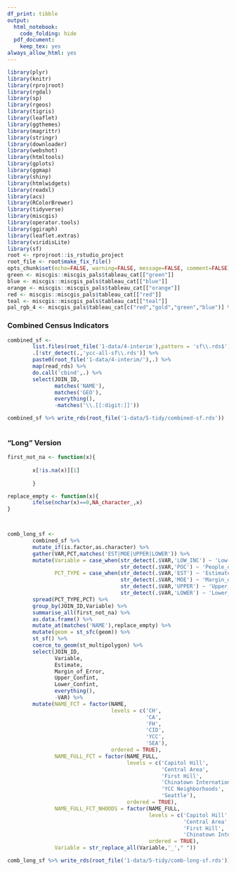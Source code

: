 ```yaml
---
df_print: tibble
output:
  html_notebook:
    code_folding: hide
  pdf_document:
    keep_tex: yes
always_allow_html: yes
---
```


```r
library(plyr)
library(knitr)
library(rprojroot)
library(rgdal)
library(sp)
library(rgeos)
library(tigris)
library(leaflet)
library(ggthemes)
library(magrittr)
library(stringr)
library(downloader)
library(webshot)
library(htmltools)
library(gplots)
library(ggmap)
library(shiny)
library(htmlwidgets)
library(readxl)
library(acs)
library(RColorBrewer)
library(tidyverse)
library(miscgis)
library(operator.tools)
library(ggiraph)
library(leaflet.extras)
library(viridisLite)
library(sf)
root <- rprojroot::is_rstudio_project
root_file <- root$make_fix_file()
opts_chunk$set(echo=FALSE, warning=FALSE, message=FALSE, comment=FALSE)
green <- miscgis::miscgis_pals$tableau_cat[["green"]]
blue <- miscgis::miscgis_pals$tableau_cat[["blue"]]
orange <- miscgis::miscgis_pals$tableau_cat[["orange"]]
red <- miscgis::miscgis_pals$tableau_cat[["red"]]
teal <- miscgis::miscgis_pals$tableau_cat[["teal"]]
pal_rgb_4 <- miscgis_pals$tableau_cat[c("red","gold","green","blue")] %>% unlist %>% palette()

```
### Combined Census Indicators

```r

combined_sf <-
        list.files(root_file('1-data/4-interim'),pattern = 'sf\\.rds$') %>%
        .[!str_detect(.,'ycc-all-sf\\.rds')] %>% 
        paste0(root_file('1-data/4-interim/'),.) %>% 
        map(read_rds) %>% 
        do.call('cbind',.) %>% 
        select(JOIN_ID,
               matches('NAME'),
               matches('GEO'),
               everything(),
               -matches('\\.[[:digit:]]'))

combined_sf %>% write_rds(root_file('1-data/5-tidy/combined-sf.rds'))
        

```

### "Long" Version

```r

first_not_na <- function(x){
        
        x[!is.na(x)][1]
        
        }

replace_empty <- function(x){
        ifelse(nchar(x)==0,NA_character_,x)
}



comb_long_sf <- 
        combined_sf %>%
        mutate_if(is.factor,as.character) %>% 
        gather(VAR,PCT,matches('EST|MOE|UPPER|LOWER')) %>% 
        mutate(Variable = case_when(str_detect(.$VAR,'LOW_INC') ~ 'Low-Income',
                                    str_detect(.$VAR,'POC') ~ 'People_of_Color'),
               PCT_TYPE = case_when(str_detect(.$VAR,'EST') ~ 'Estimate',
                                    str_detect(.$VAR,'MOE') ~ 'Margin_of_Error',
                                    str_detect(.$VAR,'UPPER') ~ 'Upper_Confint',
                                    str_detect(.$VAR,'LOWER') ~ 'Lower_Confint')) %>% 
        spread(PCT_TYPE,PCT) %>% 
        group_by(JOIN_ID,Variable) %>% 
        summarise_all(first_not_na) %>%
        as.data.frame() %>%
        mutate_at(matches('NAME'),replace_empty) %>% 
        mutate(geom = st_sfc(geom)) %>% 
        st_sf() %>% 
        coerce_to_geom(st_multipolygon) %>% 
        select(JOIN_ID,
               Variable,
               Estimate,
               Margin_of_Error,
               Upper_Confint,
               Lower_Confint,
               everything(),
               -VAR) %>% 
        mutate(NAME_FCT = factor(NAME,
                                 levels = c('CH',
                                            'CA',
                                            'FH',
                                            'CID',
                                            'YCC',
                                            'SEA'),
                                 ordered = TRUE),
               NAME_FULL_FCT = factor(NAME_FULL,
                                      levels = c('Capitol Hill',
                                                 'Central Area',
                                                 'First Hill',
                                                 'Chinatown International District',
                                                 'YCC Neighborhoods',
                                                 'Seattle'),
                                      ordered = TRUE),
               NAME_FULL_FCT_NHOODS = factor(NAME_FULL,
                                             levels = c('Capitol Hill',
                                                        'Central Area',
                                                        'First Hill',
                                                        'Chinatown International District'),
                                             ordered = TRUE),
               Variable = str_replace_all(Variable,'_'," "))

comb_long_sf %>% write_rds(root_file('1-data/5-tidy/comb-long-sf.rds'))


```

